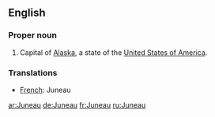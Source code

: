 ==English==

===Proper noun===
{{en-proper noun}}
# Capital of [[Alaska]], a state of the [[United States of America]].

===Translations===

*[[French]]: Juneau

[[ar:Juneau]]
[[de:Juneau]]
[[fr:Juneau]]
[[ru:Juneau]]